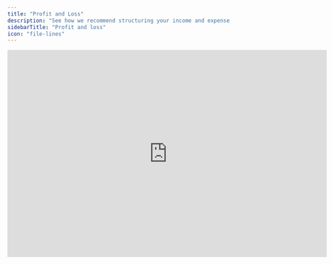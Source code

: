 ```yaml
---
title: "Profit and Loss"
description: "See how we recommend structuring your income and expense accounts."
sidebarTitle: "Profit and loss"
icon: "file-lines"
---
```


<iframe width="720" height="467" src="https://www.loom.com/embed/6ae6789161214ccd8c89d66bbdb3969b?sid=7053abc4-5082-4d22-bece-7719920d75e8" frameborder="0" webkitallowfullscreen mozallowfullscreen allowfullscreen />

## Overview

The purpose of your balance sheet is measure the company's profitability. You must map your P\&L to general ledger accounts from your accounting system to automatically update with actuals.

## Basics

### P\&L categories

The Francis template includes the classic P\&L categories which can be found in most charts of accounts from accounting systems. That way, we've made it easy to map your general ledger accounts to the template P\&L.&#x20;

The template P\&L includes margins such as gross margin and profit margin. For these formulas, we've used the `ignore_div_zero()` function to just return zero in periods where revenue is equal to zero. We do so to avoid #DIV!/0 errors. In addition, we recommend that you summarize margins by weighted averages in the total column to the right.&#x20;

### Driver-based forecating

Typically, some P\&L items are forecasted using drivers. You can set up drivers in other tabs and have P\&L [forecasts reference those](https://docs.francis.app/documentation/features/modeling/formulas).&#x20;